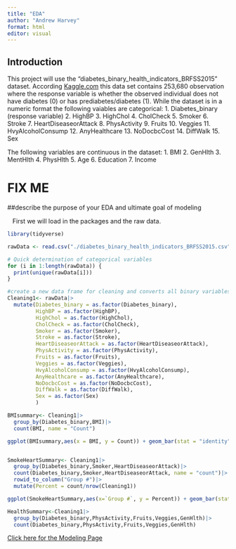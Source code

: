 ```yaml
---
title: "EDA"
author: "Andrew Harvey"
format: html
editor: visual
---
```


## Introduction

This project will use the "diabetes_binary_health_indicators_BRFSS2015" dataset. According [Kaggle.com](https://www.kaggle.com/datasets/alexteboul/diabetes-health-indicators-dataset/data) this data set contains 253,680 observation where the response variable is whether the observed individual does not have diabetes (0) or has prediabetes/diabetes (1). While the dataset is in a numeric format the following vaiables are categorical:
1. Diabetes_binary (response variable)
2. HighBP
3. HighChol
4. CholCheck
5. Smoker
6. Stroke
7. HeartDiseaseorAttack
8. PhysActivity
9. Fruits
10. Veggies
11. HvyAlcoholConsump
12. AnyHealthcare
13. NoDocbcCost
14. DiffWalk
15. Sex

The following variables are continuous in the dataset:
1. BMI
2. GenHlth
3. MentHlth
4. PhysHlth
5. Age
6. Education
7. Income

# FIX ME
##describe the purpose of your EDA and ultimate goal of modeling

|    First we will load in the packages and the raw data.

```r
library(tidyverse)
```

```r
rawData <- read.csv("./diabetes_binary_health_indicators_BRFSS2015.csv")

# Quick determination of categorical variables
for (i in 1:length(rawData)) {
  print(unique(rawData[i]))
}
```

```r
#create a new data frame for cleaning and converts all binary variables into factors
Cleaning1<- rawData|>
  mutate(Diabetes_binary = as.factor(Diabetes_binary),
         HighBP = as.factor(HighBP),
         HighChol = as.factor(HighChol),
         CholCheck = as.factor(CholCheck),
         Smoker = as.factor(Smoker),
         Stroke = as.factor(Stroke),
         HeartDiseaseorAttack = as.factor(HeartDiseaseorAttack),
         PhysActivity = as.factor(PhysActivity),
         Fruits = as.factor(Fruits),
         Veggies = as.factor(Veggies),
         HvyAlcoholConsump = as.factor(HvyAlcoholConsump),
         AnyHealthcare = as.factor(AnyHealthcare),
         NoDocbcCost = as.factor(NoDocbcCost),
         DiffWalk = as.factor(DiffWalk),
         Sex = as.factor(Sex)
         )

```


```r
BMIsummary<- Cleaning1|>
  group_by(Diabetes_binary,BMI)|>
  count(BMI, name = "Count")

ggplot(BMIsummary,aes(x = BMI, y = Count)) + geom_bar(stat = "identity",position = "dodge", aes(fill = Diabetes_binary))


SmokeHeartSummary<- Cleaning1|>
  group_by(Diabetes_binary,Smoker,HeartDiseaseorAttack)|>
  count(Diabetes_binary,Smoker,HeartDiseaseorAttack, name = "count")|>
  rowid_to_column("Group #")|>
  mutate(Percent = count/nrow(Cleaning1))

ggplot(SmokeHeartSummary,aes(x=`Group #`, y = Percent)) + geom_bar(stat = "identity")

HealthSummary<-Cleaning1|>
  group_by(Diabetes_binary,PhysActivity,Fruits,Veggies,GenHlth)|>
  count(Diabetes_binary,PhysActivity,Fruits,Veggies,GenHlth)

```


[Click here for the Modeling Page](Modeling.html)